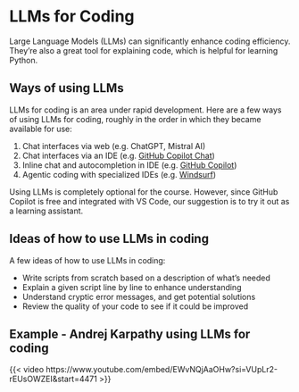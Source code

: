 # LLMs for Coding

Large Language Models (LLMs) can significantly enhance coding efficiency. They're also a great tool for explaining code, which is helpful for learning Python.

## Ways of using LLMs

LLMs for coding is an area under rapid development. Here are a few ways of using LLMs for coding, roughly in the order in which they became available  for use:

1. Chat interfaces via web (e.g. ChatGPT, Mistral AI)
2. Chat interfaces via an IDE (e.g. [GitHub Copilot Chat](https://marketplace.visualstudio.com/items?itemName=GitHub.copilot-chat))
3. Inline chat and autocompletion in IDE (e.g. [GitHub Copilot](https://marketplace.visualstudio.com/items?itemName=GitHub.copilot))
4. Agentic coding with specialized IDEs (e.g. [Windsurf](https://windsurf.com/editor))

Using LLMs is completely optional for the course. However, since GitHub Copilot is free and integrated with VS Code, our suggestion is to try it out as a learning assistant.

## Ideas of how to use LLMs in coding

A few ideas of how to use LLMs in coding:

- Write scripts from scratch based on a description of what's needed
- Explain a given script line by line to enhance understanding
- Understand cryptic error messages, and get potential solutions
- Review the quality of your code to see if it could be improved

## Example - Andrej Karpathy using LLMs for coding

{{< video https://www.youtube.com/embed/EWvNQjAaOHw?si=VUpLr2-rEUsOWZEI&amp;start=4471 >}}